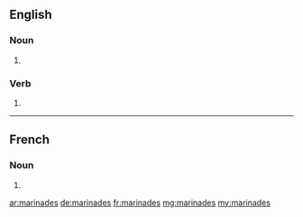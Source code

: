 ==English==

===Noun===
{{head|en|plural}}

# {{plural of|marinade|lang=en}}

===Verb===
{{head|en}}

# {{en-third-person singular of|marinade}}

----

==French==

===Noun===
{{head|fr|plural|g=?}}

# {{plural of|marinade|lang=fr}}

[[ar:marinades]]
[[de:marinades]]
[[fr:marinades]]
[[mg:marinades]]
[[my:marinades]]